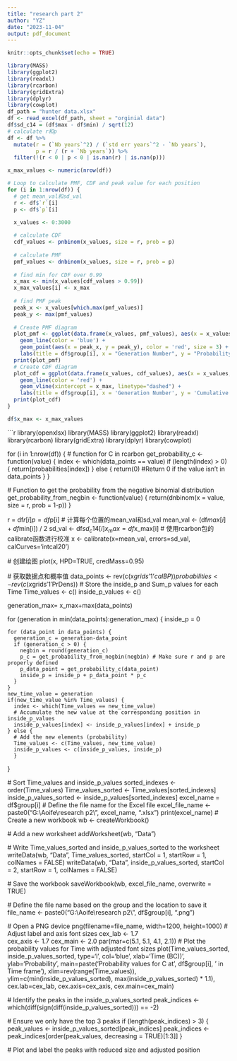 ---
title: "research part 2"
author: "YZ"
date: "2023-11-04"
output: pdf_document
---

```{r setup, include=FALSE}
knitr::opts_chunk$set(echo = TRUE)
```

```{r data load}
library(MASS)
library(ggplot2)
library(readxl)
library(rcarbon)
library(gridExtra)
library(dplyr)
library(cowplot)
df_path = "hunter data.xlsx"
df <- read_excel(df_path, sheet = "orginial data")
df$sd_c14 = (df$max - df$min) / sqrt(12)
# calculate r和p
df <- df %>%
  mutate(r = (`Nb years`^2) / (`std err years`^2 - `Nb years`),
         p = r / (r + `Nb years`)) %>%
  filter(!(r < 0 | p < 0 | is.nan(r) | is.nan(p)))

x_max_values <- numeric(nrow(df))

# Loop to calculate PMF, CDF and peak value for each position
for (i in 1:nrow(df)) {
  # get mean_val和sd_val
  r <- df$`r`[i]
  p <- df$`p`[i]
  
  x_values <- 0:3000

  # calculate CDF
  cdf_values <- pnbinom(x_values, size = r, prob = p)
  
  # calculate PMF
  pmf_values <- dnbinom(x_values, size = r, prob = p)
  
  # find min for CDF over 0.99
  x_max <- min(x_values[cdf_values > 0.99])
  x_max_values[i] <- x_max
  
  # find PMF peak
  peak_x <- x_values[which.max(pmf_values)]
  peak_y <- max(pmf_values)
  
  # Create PMF diagram
  plot_pmf <- ggplot(data.frame(x_values, pmf_values), aes(x = x_values, y = pmf_values)) +
    geom_line(color = 'blue') +
    geom_point(aes(x = peak_x, y = peak_y), color = 'red', size = 3) +
    labs(title = df$group[i], x = "Generation Number", y = "Probability Mass Function Value")
  print(plot_pmf)
  # Create CDF diagram
  plot_cdf = ggplot(data.frame(x_values, cdf_values), aes(x = x_values, y = cdf_values)) +
    geom_line(color = 'red') +
    geom_vline(xintercept = x_max, linetype="dashed") +
    labs(title = df$group[i], x = 'Generation Number', y = 'Cumulative Distribution Function Value')
  print(plot_cdf)
}

df$x_max <- x_max_values
```

```{r}
library(openxlsx)
library(MASS)
library(ggplot2)
library(readxl)
library(rcarbon)
library(gridExtra)
library(dplyr)
library(cowplot)

for (i in 1:nrow(df)) {
    # function for C in rcarbon
  get_probability_c <- function(value) {
    index <- which(data_points == value)
    if (length(index) > 0) {
      return(probabilities[index])
    } else {
      return(0)  #Return 0 if the value isn't in data_points
    }
  }
  
  # Function to get the probability from the negative binomial distribution
  get_probability_from_negbin <- function(value) {
    return(dnbinom(x = value, size = r, prob = 1-p))
  }
  
  r = df$r[i]
  p = df$p[i]
  # 计算每个位置的mean_val和sd_val
  mean_val <- (df$max[i] + df$min[i]) / 2
  sd_val <- df$sd_c14[i]
  x_max = df$x_max[i]
  # 使用rcarbon包的calibrate函数进行校准
  x <- calibrate(x=mean_val, errors=sd_val, calCurves='intcal20')
  
  # 创建绘图
  plot(x, HPD=TRUE, credMass=0.95)
  
  # 获取数据点和概率值
  data_points <- rev(c(x$grids$'1'$calBP))
  probabilities <- rev(c(x$grids$'1'$PrDens))
    # Store the inside_p and Sum_p values for each Time
  Time_values <- c()
  inside_p_values <- c()
  
  generation_max= x_max+max(data_points)

    
  for (generation in min(data_points):generation_max) {
    inside_p = 0
    
    for (data_point in data_points) {
      generation_c = generation-data_point
      if (generation_c > 0) {
        negbin = round(generation_c)
        p_c = get_probability_from_negbin(negbin) # Make sure r and p are properly defined
        p_data_point = get_probability_c(data_point)
        inside_p = inside_p + p_data_point * p_c
      }
    }
    new_time_value = generation
    if(new_time_value %in% Time_values) {
      index <- which(Time_values == new_time_value)
      # Accumulate the new value at the corresponding position in inside_p_values
      inside_p_values[index] <- inside_p_values[index] + inside_p
    } else {
      # Add the new elements (probability)
      Time_values <- c(Time_values, new_time_value)
      inside_p_values <- c(inside_p_values, inside_p)
      }
  }
    
  # Sort Time_values and inside_p_values
  sorted_indexes <- order(Time_values)
  Time_values_sorted <- Time_values[sorted_indexes]
  inside_p_values_sorted <- inside_p_values[sorted_indexes]
  excel_name = df$group[i]
    # Define the file name for the Excel file
  excel_file_name <- paste0("G:\\Aoife\\research p2\\", excel_name, ".xlsx")
  print(excel_name)
  # Create a new workbook
  wb <- createWorkbook()

  # Add a new worksheet
  addWorksheet(wb, "Data")

  # Write Time_values_sorted and inside_p_values_sorted to the worksheet
  writeData(wb, "Data", Time_values_sorted, startCol = 1, startRow = 1, colNames = FALSE)
  writeData(wb, "Data", inside_p_values_sorted, startCol = 2, startRow = 1, colNames = FALSE)

  # Save the workbook
  saveWorkbook(wb, excel_file_name, overwrite = TRUE)
  
  # Define the file name based on the group and the location to save it
  file_name <- paste0("G:\\Aoife\\research p2\\", df$group[i], ".png")
  
  # Open a PNG device
  png(filename=file_name, width=1200, height=1000)
  # Adjust label and axis font sizes
  cex_lab <- 1.7  
  cex_axis <- 1.7 
  cex_main <- 2.0 
  par(mar=c(5.1, 5.1, 4.1, 2.1))
  # Plot the probability values for Time with adjusted font sizes
  plot(Time_values_sorted, inside_p_values_sorted, type='l', 
       col='blue', xlab='Time (BC))', ylab='Probability', 
       main=paste('Probability values for C at ', df$group[i], ' in Time frame'), 
       xlim=rev(range(Time_values)), 
       ylim=c(min(inside_p_values_sorted), max(inside_p_values_sorted) * 1.1), 
       cex.lab=cex_lab, cex.axis=cex_axis, cex.main=cex_main)

  
  # Identify the peaks in the inside_p_values_sorted
  peak_indices <- which(diff(sign(diff(inside_p_values_sorted))) == -2)
  
  # Ensure we only have the top 3 peaks
  if (length(peak_indices) > 3) {
    peak_values <- inside_p_values_sorted[peak_indices]
    peak_indices <- peak_indices[order(peak_values, decreasing = TRUE)[1:3]]
  }
  
  # Plot and label the peaks with reduced size and adjusted position


